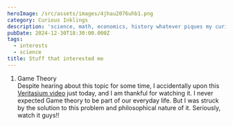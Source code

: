 ```yaml
---
heroImage: /src/assets/images/4jhau2076uhb1.png
category: Curious Inklings
description: 'science, math, economics, history whatever piques my curiosity '
pubDate: 2024-12-30T18:30:00.000Z
tags:
  - interests
  - science
title: Stuff that interested me
---
```


1. Game Theory\
   Despite hearing about this topic for some time, I accidentally upon this [Veritasium video](https://youtu.be/mScpHTIi-kM?si=tAWyL-Szk5uwbqVB 'Veritasium Video') just today, and I am thankful for watching it. I never expected Game theory to be part of our everyday life. But I was struck by the solution to this problem and philosophical nature of it. Seriously, watch it guys!!
